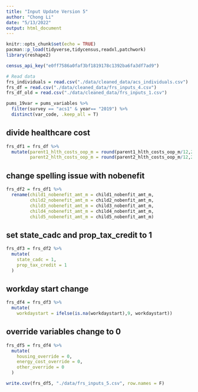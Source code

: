 ```yaml
---
title: "Input Update Version 5"
author: "Chong Li"
date: "5/13/2022"
output: html_document
---
```


```r
knitr::opts_chunk$set(echo = TRUE)
pacman::p_load(tidyverse,tidycensus,readxl,patchwork)
library(reshape2)

census_api_key("e0ff7586a0faf3bf1819178c1392ba6fa3df7ad9")
```


```r
# Read data
frs_individuals = read.csv("./data/cleaned_data/acs_individuals.csv")
frs_df = read.csv("./data/cleaned_data/frs_inputs_4.csv")
frs_df_old = read.csv("./data/cleaned_data/frs_inputs_1.csv")

pums_19var = pums_variables %>% 
  filter(survey == "acs1" & year== "2019") %>% 
  distinct(var_code, .keep_all = T) 
```

## divide healthcare cost
```r
frs_df1 = frs_df %>% 
  mutate(parent1_hlth_costs_oop_m = round(parent1_hlth_costs_oop_m/12,2),
         parent2_hlth_costs_oop_m = round(parent2_hlth_costs_oop_m/12,2),)
```

## change spelling issue with nobenefit

```r
frs_df2 = frs_df1 %>% 
  rename(child1_nobenefit_amt_m = child1_nobenfit_amt_m,
         child2_nobenefit_amt_m = child2_nobenfit_amt_m,
         child3_nobenefit_amt_m = child3_nobenfit_amt_m,
         child4_nobenefit_amt_m = child4_nobenfit_amt_m,
         child5_nobenefit_amt_m = child5_nobenfit_amt_m)
```

## set state_cadc and prop_tax_credit to 1
```r
frs_df3 = frs_df2 %>% 
  mutate(
    state_cadc = 1,
    prop_tax_credit = 1
  )
```

## workday start change

```r
frs_df4 = frs_df3 %>% 
  mutate(
    workdaystart = ifelse(is.na(workdaystart),9, workdaystart))
```

## override variables change to 0

```r
frs_df5 = frs_df4 %>% 
  mutate(
    housing_override = 0,
    energy_cost_override = 0,
    other_override = 0
  )
```

```r
write.csv(frs_df5, "./data/frs_inputs_5.csv", row.names = F)
```

